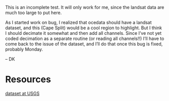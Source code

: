 This is an incomplete test.  It will only work for me, since the landsat data
are much too large to put here.  

As I started work on bug, I realized that ocedata should have a landsat
dataset, and this (Cape Split) would be a cool region to highlight.  But I
think I should decimate it somewhat and then add all channels.  Since I've not
yet coded decimation as a separate routine (or reading all channels!!) I'll
have to come back to the issue of the dataset, and I'll do that once this bug
is fixed, probably Monday.

-- DK

# Resources

[dataset at USGS](http://earthexplorer.usgs.gov/download/options/4923/LC80080292014097LGN00/)

